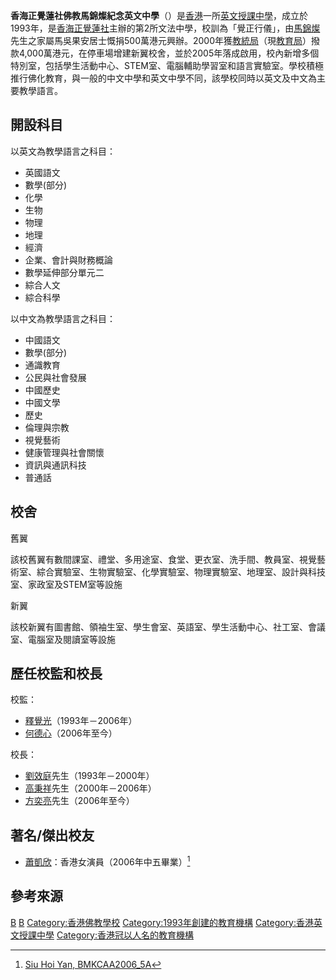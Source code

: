 {{Multiple issues|
{{expand|time=2018-05-13T14:28:17+00:00}}
{{Refimprove|time=2020-02-15T10:25:32+00:00}}
}}
{{Infobox school
| name = 香海正覺蓮社佛教馬錦燦紀念英文中學<br/>HHCKLA Buddhist Ma Kam Chan Memorial English Secondary School
| image= [[File:HHCKLA_Buddhist_Ma_Kam_Chan_Memorial_English_Secondary_School_(full_view).jpg|280px]]
| motto= 覺正行儀
| established=1993年
| district= [[北區_(香港)|北區]]
| type=津貼男女文法英文中學
| school_sponsoring_body = [[香海正覺蓮社|香海正覺蓮社]]
| religion = 佛教
| principal = 方奕亮先生
| vice_principal = 張國華先生<br/>洪惠萍女士
| faculty =
| students =
| staff =  64人
| classes = 32班
| house = {{colorbox|red}} 信社<br/>{{colorbox|yellow}} 進社<br/>{{colorbox|green}} 念社<br/>{{colorbox|blue}} 定社
| address = {{HKG}}[[新界|新界]][[北區_(香港)|北區]][[粉嶺|粉嶺]][[聯和墟|聯和墟]]聯益街9號
| telephone = {{tel|852|2669 9208}}
| fax = {{tel|852|2669 8103}}
| website = {{url|http://www.bmkc.edu.hk/}}
}}
'''香海正覺蓮社佛教馬錦燦紀念英文中學'''（{{lang-en|HHCKLA Buddhist Ma Kam Chan Memorial English Secondary School}}）是[[香港|香港]]一所[[香港英文授課中學|英文授課中學]]，成立於1993年，是[[香海正覺蓮社|香海正覺蓮社]]主辦的第2所文法中學，校訓為「覺正行儀」，由[[馬錦燦|馬錦燦]]先生之家屬馬吳果安居士慨捐500萬港元興辦。2000年獲[[教統局|教統局]]（現[[教育局_(香港)|教育局]]）撥款4,000萬港元，在停車場增建新翼校舍，並於2005年落成啟用，校內新增多個特別室，包括學生活動中心、STEM室、電腦輔助學習室和語言實驗室。學校積極推行佛化教育，與一般的中文中學和英文中學不同，該學校同時以英文及中文為主要教學語言。

==開設科目==
;以英文為教學語言之科目：
*英國語文
*數學(部分)
*化學
*生物
*物理
*地理
*經濟
*企業、會計與財務概論
*數學延伸部分單元二
*綜合人文
*綜合科學



;以中文為教學語言之科目：
*中國語文
*數學(部分)
*通識教育
*公民與社會發展
*中國歷史
*中國文學
*歷史
*倫理與宗教
*視覺藝術
*健康管理與社會關懷
*資訊與通訊科技
*普通話


==校舍==
;舊翼
該校舊翼有數間課室、禮堂、多用途室、食堂、更衣室、洗手間、教員室、視覺藝術室、綜合實驗室、生物實驗室、化學實驗室、物理實驗室、地理室、設計與科技室、家政室及STEM室等設施

;新翼
該校新翼有圖書館、領袖生室、學生會室、英語室、學生活動中心、社工室、會議室、電腦室及閱讀室等設施


==歷任校監和校長==
;校監：
*[[釋覺光|釋覺光]]（1993年－2006年）
*[[何德心|何德心]]（2006年至今）

;校長：
*[[劉效庭|劉效庭]]先生（1993年－2000年）
*[[高秉祥|高秉祥]]先生（2000年－2006年）
*[[方奕亮|方奕亮]]先生（2006年至今）

==著名/傑出校友==
* [[蕭凱欣|蕭凱欣]]：香港女演員（2006年中五畢業）<ref name="Siu Hoi Yan, BMKCAA, 2006_5A">[https://drive.google.com/file/d/12TFrT2-HWJrabJntZBbVA2BwXasFcC13/view?usp=sharing Siu Hoi Yan, BMKCAA2006_5A]</ref>

==參考來源==
{{reflist}}
[[Category:北區中學_(香港)|B]]
[[Category:粉嶺|B]]
[[Category:香港佛教學校|Category:香港佛教學校]]
[[Category:1993年創建的教育機構|Category:1993年創建的教育機構]]
[[Category:香港英文授課中學|Category:香港英文授課中學]]
[[Category:香港冠以人名的教育機構|Category:香港冠以人名的教育機構]]
